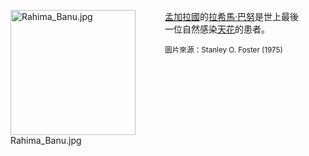 <div style="float:left;margin-right:0.5em;">
[[File:Rahima_Banu.jpg|200px]]
</div>
[[孟加拉國|孟加拉國]]的[[拉希馬·巴努|拉希馬·巴努]]是世上最後一位自然感染[[天花|天花]]的患者。

<small>圖片來源：Stanley O. Foster (1975)</small>